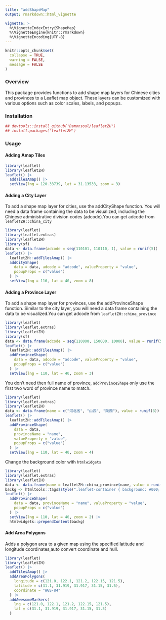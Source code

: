 ---
title: "addShapeMap"
output: rmarkdown::html_vignette

vignette: >
  %\VignetteIndexEntry{ShapeMap}
  %\VignetteEngine{knitr::rmarkdown}
  %\VignetteEncoding{UTF-8}
---

```{r, include = FALSE}
knitr::opts_chunk$set(
  collapse = TRUE,
  warning = FALSE,
  message = FALSE
)
```

### Overview

This package provides functions to add shape map layers for Chinese cities and provinces to a Leaflet map object. These layers can be customized with various options such as color scales, labels, and popups.

### Installation

```{r}
## devtools::install_github('Damonsoul/leafletZH')
## install.packages('leafletZH')
```

### Usage

#### Adding Amap Tiles

```{r}
library(leaflet)
library(leafletZH)
leaflet() |>
  addTilesAmap() |>
  setView(lng = 120.33739, lat = 31.13533, zoom = 3)
```

#### Adding a City Layer

To add a shape map layer for cities, use the addCityShape function. You will need a data frame containing the data to be visualized, including the Chinese administrative division codes (adcode).You can get adcode from `leafletZH::china_city`

```{r}
library(leaflet)
library(leaflet.extras)
library(leafletZH)
library(sf)
data <- data.frame(adcode = seq(110101, 110110, 1), value = runif(5))
leaflet() |>
  leafletZH::addTilesAmap() |>
  addCityShape(
    data = data, adcode = "adcode", valueProperty = "value",
    popupProps = c("value")
  ) |>
  setView(lng = 116, lat = 40, zoom = 8)
```

#### Adding a Province Layer

To add a shape map layer for provinces, use the addProvinceShape function. Similar to the city layer, you will need a data frame containing the data to be visualized.You can get adcode from `leafletZH::china_province`



```{r}
library(leaflet)
library(leaflet.extras)
library(leafletZH)
library(sf)
data <- data.frame(adcode = seq(110000, 150000, 10000), value = runif(5))
leaflet() |>
  leafletZH::addTilesAmap() |>
  addProvinceShape(
    data = data, adcode = "adcode", valueProperty = "value",
    popupProps = c("value")
  ) |>
  setView(lng = 110, lat = 40, zoom = 3)
```

You don't need then full name of province, `addProvinceShape` only use the first two word of province name to match.

```{r}         
library(leaflet)
library(leaflet.extras)
library(leafletZH)
data <- data.frame(name = c("河北省", "山西", "陕西"), value = runif(3))
leaflet() |>
  leafletZH::addTilesAmap() |>
  addProvinceShape(
    data = data,
    provinceName = "name",
    valueProperty = "value",
    popupProps = c("value")
  ) |>
  setView(lng = 110, lat = 40, zoom = 4)
```

Change the background color with `htmlwidgets`

```{r}
library(leaflet)
library(leaflet.extras)
library(leafletZH)
data <- data.frame(name = leafletZH::china_province$name, value = runif(34))
backg <- htmltools::tags$style(".leaflet-container { background: #000; }")
leaflet() |>
  addProvinceShape(
    data = data, provinceName = "name", valueProperty = "value",
    popupProps = c("value")
  ) |>
  setView(lng = 110, lat = 40, zoom = 2) |>
  htmlwidgets::prependContent(backg)
```


  
####  Add Area Polygons

 Adds a polygon area to a given map using the specified latitude and longitude coordinates,auto convert coordinate and hull.

```{r}
library(leaflet)
library(leafletZH)
leaflet() |>
  addTilesAmap() |>
  addAreaPolygons(
    longitude = c(121.0, 122.1, 121.2, 122.15, 121.5),
    latitude = c(31.1, 31.919, 31.917, 31.15, 31.5),
    coordinate = "WGS-84"
  ) |>
  addAwesomeMarkers(
    lng = c(121.0, 122.1, 121.2, 122.15, 121.5),
    lat = c(31.1, 31.919, 31.917, 31.15, 31.5)
  )
```

